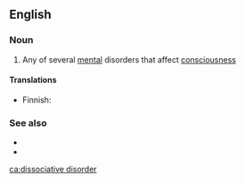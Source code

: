 ==English==
{{wikipedia}}

===Noun===
{{en-noun|head=[[dissociative]] [[disorder]]}}

# Any of several [[mental]] disorders that affect [[consciousness]]

====Translations====
{{trans-top|mental disorder}}
* Finnish: {{t|fi|dissosiaatiohäiriö}}
{{trans-mid}}
{{trans-bottom}}

===See also===
* {{l|en|dissociative identity disorder}}
* {{l|en|multiple personality}}

[[ca:dissociative disorder]]